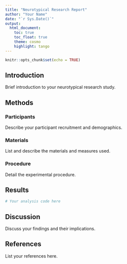 ```yaml
---
title: "Neurotypical Research Report"
author: "Your Name"
date: "`r Sys.Date()`"
output: 
  html_document:
    toc: true
    toc_float: true
    theme: cosmo
    highlight: tango
---
```


```r
knitr::opts_chunk$set(echo = TRUE)
```

## Introduction

Brief introduction to your neurotypical research study.

## Methods

### Participants

Describe your participant recruitment and demographics.

### Materials

List and describe the materials and measures used.

### Procedure

Detail the experimental procedure.

## Results

```r
# Your analysis code here
```

## Discussion

Discuss your findings and their implications.

## References

List your references here.
